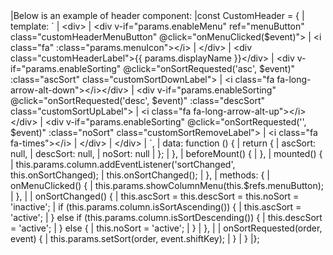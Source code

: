 <framework-specific-section frameworks="vue">
|Below is an example of header component:
</framework-specific-section>

<framework-specific-section frameworks="vue">
<snippet transform={false}>
|const CustomHeader = {
|    template: `
|      &lt;div>
|          &lt;div v-if="params.enableMenu" ref="menuButton" class="customHeaderMenuButton" @click="onMenuClicked($event)">
|            &lt;i class="fa" :class="params.menuIcon">&lt;/i>
|          &lt;/div>
|          &lt;div class="customHeaderLabel">{{ params.displayName }}&lt;/div>
|          &lt;div v-if="params.enableSorting" @click="onSortRequested('asc', $event)" :class="ascSort" class="customSortDownLabel">
|            &lt;i class="fa fa-long-arrow-alt-down">&lt;/i>&lt;/div>
|          &lt;div v-if="params.enableSorting" @click="onSortRequested('desc', $event)" :class="descSort" class="customSortUpLabel">
|            &lt;i class="fa fa-long-arrow-alt-up">&lt;/i>&lt;/div>
|          &lt;div v-if="params.enableSorting" @click="onSortRequested('', $event)" :class="noSort" class="customSortRemoveLabel">
|            &lt;i class="fa fa-times">&lt;/i>
|          &lt;/div>
|      &lt;/div>
|    `,
|    data: function () {
|        return {
|            ascSort: null,
|            descSort: null,
|            noSort: null
|        };
|    },
|    beforeMount() {
|    },
|    mounted() {
|        this.params.column.addEventListener('sortChanged', this.onSortChanged);
|        this.onSortChanged();
|    },
|    methods: {
|        onMenuClicked() {
|            this.params.showColumnMenu(this.$refs.menuButton);
|        },
|
|        onSortChanged() {
|            this.ascSort = this.descSort = this.noSort = 'inactive';
|            if (this.params.column.isSortAscending()) {
|                this.ascSort = 'active';
|            } else if (this.params.column.isSortDescending()) {
|                this.descSort = 'active';
|            } else {
|                this.noSort = 'active';
|            }
|        },
|
|        onSortRequested(order, event) {
|            this.params.setSort(order, event.shiftKey);
|        }
|    }
|};
</snippet>
</framework-specific-section>